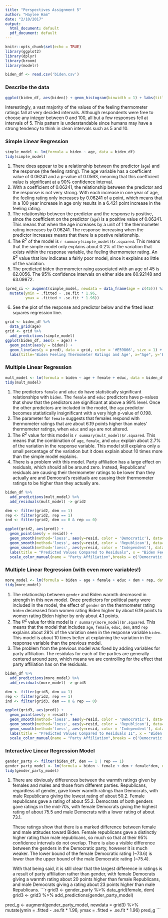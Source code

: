 ```yaml
---
title: "Perspectives Assignment 5"
author: "Haylee Ham"
date: "2/10/2017"
output:
  html_document: default
  pdf_document: default
---
```


```r
knitr::opts_chunk$set(echo = TRUE)
library(ggplot2)
library(dplyr)
library(broom)
library(modelr)
```

```r
biden_df <- read.csv('biden.csv')
```

### Describe the data
```r
ggplot(biden_df, aes(biden)) + geom_histogram(binwidth = 1) + labs(title="Histogram for Biden Feeling Thermometer Ratings", x="Biden Feeling Thermometer Rating", y="Frequency Count of Ratings")
```

Interestingly, a vast majority of the values of the feeling thermometer ratings fall at very decided intervals. Although respondents were free to choose any integer between 0 and 100, all but a few responses fell at intervals of 5. This pattern is understandable since humans may have a strong tendency to think in clean intervals such as 5 and 10.

### Simple Linear Regression
```r
simple_model <- lm(formula = biden ~ age, data = biden_df)
tidy(simple_model)
```
1. There does appear to be a relationship between the predictor (`age`) and the response (the feeling rating). The age variable has a coefficient value of 0.06241 and a p-value of 0.0563, meaning that this coefficient value is significant at a 90% confidence interval. 
2. With a coefficient of 0.06241, the relationship between the predictor and the response is not very strong. With each increase in one year of age, the feeling rating only increases by 0.06241 of a point, which means that in a 100 year increase in age only results in a 6.421 point increase in the feeling rating.
3. The relationship between the predictor and the response is positive, since the coefficient on the predictor (`age`) is a positive value of 0.06241. This means that when the age increases by a unit of 1 the thermometer rating increases by 0.06241. The response increasing when the predictor increases means that there is a postive relationship.
4. The $R^2$ of the model is `r summary(simple_model)$r.squared`. This means that the simple model only explains about 0.2% of the variation that exists within the response variable, the feeling thermometer rating. An $R^2$ value that low indicates a fairly poor model, since it explains so little of the variation.
5. The predicted biden thermometer raing associated with an age of 45 is 62.0056. The 95% confidence intervals on either side are 60.92148 and 63.09872.
```r
(pred_ci <- augment(simple_model, newdata = data_frame(age = c(45))) %>%
  mutate(ymin = .fitted - .se.fit * 1.96,
         ymax = .fitted + .se.fit * 1.96))
```

6. See the plot of the response and predictor below and the fitted least squares regression line.
```r
grid <- biden_df %>% 
  data_grid(age)
grid <- grid %>% 
  add_predictions(simple_model) 
ggplot(biden_df, aes(x = age)) +
  geom_point(aes(y = biden)) + 
  geom_line(aes(y = pred), data = grid, color = '#E59866', size = 1) +
  labs(title='Biden Feeling Thermometer Ratings and Age', x="Age", y='Biden Feeling Thermometer Rating')
```

### Multiple Linear Regression
```r
mult_model <- lm(formula = biden ~ age + female + educ, data = biden_df)
tidy(mult_model)
```
1. The predictors `female` and `educ` do have statistically significant relationships with `biden`. The `female` and `educ` predictors have p-values that show that the predictors are significant at above a 99% level. Once the other predictors are included in the model, the `age` predictor becomes statistically insignificant with a very high p-value of 0.198.
2. The parameter for `female` suggests that females respond with thermometer ratings that are about 6.19 points higher than males' thermometer ratings, when `educ` and `age` are not altered.
3. The $R^2$ value for this model is `r summary(mult_model)$r.squared`. This means that the combination of `age`, `female`, and `educ` explain about 2.7% of the variation in the response variable. This model still explains only a small percentage of the variation but it does explain about 10 times more than the simple model explains.
4. There is a problem with this model. Party affiliation has a large effect on residuals, which should all be around zero. Instead, Republicans' residuals are causing their thermometer ratings to be lower than they actually are and Democrat's residuals are causing their thermometer ratings to be higher than they actually are.
```r
biden_df %>% 
  add_predictions(mult_model) %>%
  add_residuals(mult_model) -> grid2

dem <- filter(grid2, dem == 1)
rep <- filter(grid2, rep == 1)
ind <- filter(grid2, dem == 0 & rep == 0)

ggplot(grid2, aes(pred)) + 
  geom_point(aes(y = resid)) +
  geom_smooth(method='loess', aes(y=resid, color = 'Democratic'), data=dem) +
  geom_smooth(method='loess', aes(y=resid, color = 'Republican'), data=rep) +
  geom_smooth(method='loess', aes(y=resid, color = 'Independent'), data=ind) +
  labs(title = "Predicted Values Compared to Residuals", x = "Biden Feeling   Thermometer Rating", y = "Residuals") +
  scale_color_manual(name = "Party Affiliation",breaks = c('Democratic', 'Republican', 'Independent'), values = c('#5499C7', '#45B39D', '#CD6155'))
```


### Multiple Linear Regression (with even more variables!)
```r
more_model <- lm(formula = biden ~ age + female + educ + dem + rep, data = biden_df)
tidy(more_model)
```
1. The relationship between `gender` and Biden warmth decreased in strength in this new model. Once predictors for political party were included in the model, the effect of `gender` on the thermometer rating `biden` decreased from women rating Biden higher by about 6.19 points to women rating Biden higher by only about 4.1 points. 
2. The $R^2$ value for this model is `r summary(more_model)$r.squared`. This means that the model that includes `age`, `female`, `educ`, `dem`, and `rep` explains about 28% of the variation seen in the response variable `biden`. This model is about 10 times better at explaining the variation in the response variable than the previous model.
3. The problem from the previous model was fixed by adding variables for party affiliation. The residulas for each of the parties are generally centered around zero, which means we are controlling for the effect that party affiliation has on the residuals.
```r
biden_df %>% 
  add_predictions(more_model) %>%
  add_residuals(more_model) -> grid3

dem <- filter(grid3, dem == 1)
rep <- filter(grid3, rep == 1)
ind <- filter(grid3, dem == 0 & rep == 0)

ggplot(grid3, aes(pred)) + 
  geom_point(aes(y = resid)) +
  geom_smooth(method='loess', aes(y=resid, color = 'Democratic'), data=dem) +
  geom_smooth(method='loess', aes(y=resid, color = 'Republican'), data=rep) +
  geom_smooth(method='loess', aes(y=resid, color = 'Independent'), data=ind) +
  labs(title = "Predicted Values Compared to Residuals II", x = "Biden Feeling   Thermometer Rating", y = "Residuals") +
  scale_color_manual(name = "Party Affiliation",breaks = c('Democratic', 'Republican', 'Independent'), values = c('#5499C7', '#45B39D', '#CD6155'))
```


### Interactive Linear Regression Model
```r
gender_party <- filter(biden_df, dem == 1 | rep == 1)
gender_party_model <- lm(formula = biden ~ female + dem + female*dem, data = biden_df)
tidy(gender_party_model)
```
1. There are obviously differences between the warmth ratings given by females and males and those from different parties. Republicans, regardless of gender, gave lower warmth ratings than Democrats, with male Republicans giving the lowest rating of about 50.2. Female republicans gave a rating of about 55.2. Democrats of both genders gave ratings in the mid-70s, with female Democrats giving the highest rating of about 75.5 and male Democrats with a lower rating of about 73.1.

    These ratings show that there is a marked difference between female and male attitudes toward Biden. Female republicans gave a distinctly higher rating than male republicans, so much so that at their 95% confidence intervals do not overlap. There is also a visible difference between the genders in the Democratic party, however it is much weaker. The lower bound of the female Democratic rating (~73.6) is lower than the upper bound of the male Democratic rating (~75.4).
    
    With that being said, it is still clear that the largest difference in ratings is a result of party affiliation rather than gender, with female Democrats giving a warmth rating about 20 points higher than female Republicans, and male Democrats giving a rating about 23 points higher than male Republicans.
```r
grid3 <- gender_party %>%
  data_grid(female, dem)
grid3 <- grid3 %>%
  add_predictions(gender_party_model)

pred_g <- augment(gender_party_model, newdata = grid3) %>%
  mutate(ymin = .fitted - .se.fit * 1.96,
         ymax = .fitted + .se.fit * 1.96)
pred_g
```

